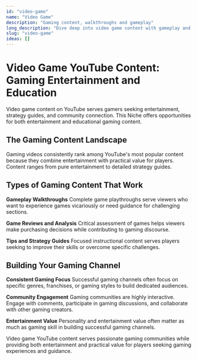 ```yaml
---
id: "video-game"
name: "Video Game"
description: "Gaming content, walkthroughs and gameplay"
long_description: "Dive deep into video game content with gameplay and walkthroughs."
slug: "video-game"
ideas: []
---
```


# Video Game YouTube Content: Gaming Entertainment and Education

Video game content on YouTube serves gamers seeking entertainment, strategy guides, and community connection. This Niche offers opportunities for both entertainment and educational gaming content.

## The Gaming Content Landscape

Gaming videos consistently rank among YouTube's most popular content because they combine entertainment with practical value for players. Content ranges from pure entertainment to detailed strategy guides.

## Types of Gaming Content That Work

**Gameplay Walkthroughs**
Complete game playthroughs serve viewers who want to experience games vicariously or need guidance for challenging sections.

**Game Reviews and Analysis**
Critical assessment of games helps viewers make purchasing decisions while contributing to gaming discourse.

**Tips and Strategy Guides**
Focused instructional content serves players seeking to improve their skills or overcome specific challenges.

## Building Your Gaming Channel

**Consistent Gaming Focus**
Successful gaming channels often focus on specific genres, franchises, or gaming styles to build dedicated audiences.

**Community Engagement**
Gaming communities are highly interactive. Engage with comments, participate in gaming discussions, and collaborate with other gaming creators.

**Entertainment Value**
Personality and entertainment value often matter as much as gaming skill in building successful gaming channels.

Video game YouTube content serves passionate gaming communities while providing both entertainment and practical value for players seeking gaming experiences and guidance.
